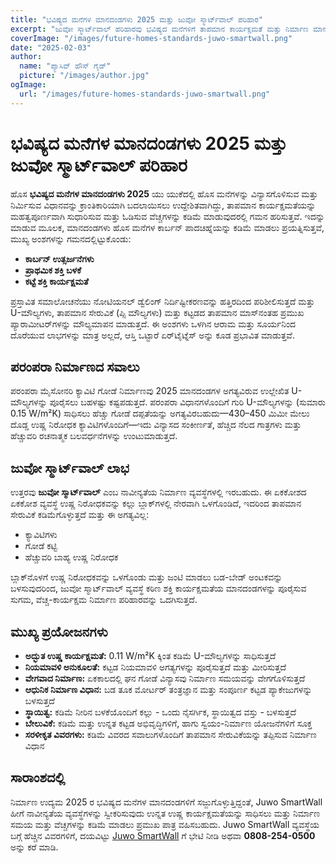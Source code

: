 ```yaml
---
title: "ಭವಿಷ್ಯದ ಮನೆಗಳ ಮಾನದಂಡಗಳು 2025 ಮತ್ತು ಜುವೋ ಸ್ಮಾರ್ಟ್‌ವಾಲ್ ಪರಿಹಾರ"
excerpt: "ಜುವೋ ಸ್ಮಾರ್ಟ್‌ವಾಲ್ ಪರಿಹಾರವು ಭವಿಷ್ಯದ ಮನೆಗಳಿಗೆ ತಾಪಮಾನ ಕಾರ್ಯಕ್ಷಮತೆ ಮತ್ತು ನಿರ್ಮಾಣ ಮಾನದಂಡಗಳನ್ನು ಹೇಗೆ ಕ್ರಾಂತಿಕಾರಿಯಾಗಿ ಬದಲಾಯಿಸುತ್ತದೆ ಎಂಬುದನ್ನು ಅನ್ವೇಷಿಸಿ."
coverImage: "/images/future-homes-standards-juwo-smartwall.png"
date: "2025-02-03"
author:
  name: "ಪ್ಯಾಸಿವ್ ಹೌಸ್ ಗೈಡ್"
  picture: "/images/author.jpg"
ogImage:
  url: "/images/future-homes-standards-juwo-smartwall.png"
---
```


# ಭವಿಷ್ಯದ ಮನೆಗಳ ಮಾನದಂಡಗಳು 2025 ಮತ್ತು ಜುವೋ ಸ್ಮಾರ್ಟ್‌ವಾಲ್ ಪರಿಹಾರ

ಹೊಸ **ಭವಿಷ್ಯದ ಮನೆಗಳ ಮಾನದಂಡಗಳು 2025** ಯು ಯುಕೆದಲ್ಲಿ ಹೊಸ ಮನೆಗಳನ್ನು ವಿನ್ಯಾಸಗೊಳಿಸುವ ಮತ್ತು ನಿರ್ಮಿಸುವ ವಿಧಾನವನ್ನು ಕ್ರಾಂತಿಕಾರಿಯಾಗಿ ಬದಲಾಯಿಸಲು ಉದ್ದೇಶಿತವಾಗಿದ್ದು, ತಾಪಮಾನ ಕಾರ್ಯಕ್ಷಮತೆಯನ್ನು ಮಹತ್ವಪೂರ್ಣವಾಗಿ ಸುಧಾರಿಸುವ ಮತ್ತು ಓಡಿಸುವ ವೆಚ್ಚಗಳನ್ನು ಕಡಿಮೆ ಮಾಡುವುದರಲ್ಲಿ ಗಮನ ಹರಿಸುತ್ತವೆ. ಇದನ್ನು ಮಾಡುವ ಮೂಲಕ, ಮಾನದಂಡಗಳು ಹೊಸ ಮನೆಗಳ ಕಾರ್ಬನ್ ಪಾದಚಿಹ್ನೆಯನ್ನು ಕಡಿಮೆ ಮಾಡಲು ಪ್ರಯತ್ನಿಸುತ್ತವೆ, ಮುಖ್ಯ ಅಂಶಗಳನ್ನು ಗಮನದಲ್ಲಿಟ್ಟುಕೊಂಡು:

- **ಕಾರ್ಬನ್ ಉತ್ಸರ್ಜನೆಗಳು**
- **ಪ್ರಾಥಮಿಕ ಶಕ್ತಿ ಬಳಕೆ**
- **ಕಟ್ಟೆ ಶಕ್ತಿ ಕಾರ್ಯಕ್ಷಮತೆ**

ಪ್ರಸ್ತಾವಿತ ಸಮಾಲೋಚನೆಯು ನೋಟಿಯನಲ್ ಡ್ವೆಲಿಂಗ್ ನಿರ್ದಿಷ್ಟೀಕರಣವನ್ನು ಹತ್ತಿರದಿಂದ ಪರಿಶೀಲಿಸುತ್ತದೆ ಮತ್ತು U-ಮೌಲ್ಯಗಳು, ತಾಪಮಾನ ಸೇರುವಿಕೆ (ಪ್ಸಿ ಮೌಲ್ಯಗಳು) ಮತ್ತು ಕಟ್ಟಡದ ತಾಪಮಾನ ಮಾಸ್‌ನಂತಹ ಪ್ರಮುಖ ಪ್ಯಾರಾಮೀಟರ್‌ಗಳನ್ನು ಮೌಲ್ಯಮಾಪನ ಮಾಡುತ್ತದೆ. ಈ ಅಂಶಗಳು ಒಳಗಿನ ಆರಾಮ ಮತ್ತು ಸೂರ್ಯನಿಂದ ದೊರೆಯುವ ಲಾಭಗಳನ್ನು ಮಾತ್ರ ಅಲ್ಲದೆ, ಆಸ್ತಿ ಒಟ್ಟಾರೆ ಏರ್‌ಟೈಟ್ನೆಸ್ ಅನ್ನು ಕೂಡ ಪ್ರಭಾವಿತ ಮಾಡುತ್ತವೆ.

## ಪರಂಪರಾ ನಿರ್ಮಾಣದ ಸವಾಲು

ಪರಂಪರಾ ಮೈಸೋನರಿ ಕ್ಯಾವಿಟಿ ಗೋಡೆ ನಿರ್ಮಾಣವು 2025 ಮಾನದಂಡಗಳ ಅಗತ್ಯವಿರುವ ಉಲ್ಲೇಖಿತ U-ಮೌಲ್ಯಗಳನ್ನು ಪೂರೈಸಲು ಬಹಳಷ್ಟು ಕಷ್ಟಪಡುತ್ತದೆ. ಪರಂಪರಾ ವಿಧಾನಗಳೊಂದಿಗೆ ಗುರಿ U-ಮೌಲ್ಯಗಳನ್ನು (ಸುಮಾರು 0.15 W/m²K) ಸಾಧಿಸಲು ಹೆಚ್ಚು ಗೋಡೆ ದಪ್ಪತೆಯನ್ನು ಅಗತ್ಯವಿರಬಹುದು—430–450 ಮಿಮೀ ಮೇಲು ದೊಡ್ಡ ಉಷ್ಣ ನಿರೋಧಕ ಕ್ಯಾವಿಟಿಗಳೊಂದಿಗೆ—ಇದು ವಿನ್ಯಾಸದ ಸಂಕೀರ್ಣತೆ, ಹೆಚ್ಚಿದ ನೆಲದ ಗಾತ್ರಗಳು ಮತ್ತು ಹೆಚ್ಚುವರಿ ರಚನಾತ್ಮಕ ಬಲವರ್ಧನೆಗಳನ್ನು ಉಂಟುಮಾಡುತ್ತದೆ.

## ಜುವೋ ಸ್ಮಾರ್ಟ್‌ವಾಲ್ ಲಾಭ

ಉತ್ತರವು **ಜುವೋ ಸ್ಮಾರ್ಟ್‌ವಾಲ್** ಎಂಬ ನಾವೀನ್ಯತೆಯ ನಿರ್ಮಾಣ ವ್ಯವಸ್ಥೆಗಳಲ್ಲಿ ಇರಬಹುದು. ಈ ಏಕಕೋಶದ ಏಕಕೋಶ ವ್ಯವಸ್ಥೆ ಉಷ್ಣ ನಿರೋಧಕವನ್ನು ಕಲ್ಲು ಬ್ಲಾಕ್‌ಗಳಲ್ಲಿ ನೇರವಾಗಿ ಒಳಗೊಂಡಿದೆ, ಇದರಿಂದ ತಾಪಮಾನ ಸೇರುವಿಕೆ ಕಡಿಮೆಗೊಳ್ಳುತ್ತದೆ ಮತ್ತು ಈ ಅಗತ್ಯವಿಲ್ಲ:

- ಕ್ಯಾವಿಟಿಗಳು
- ಗೋಡೆ ಕಟ್ಟಿ
- ಹೆಚ್ಚುವರಿ ಬಾಹ್ಯ ಉಷ್ಣ ನಿರೋಧಕ

ಬ್ಲಾಕ್‌ನೊಳಗೆ ಉಷ್ಣ ನಿರೋಧಕವನ್ನು ಒಳಗೊಂಡು ಮತ್ತು ಜಂಟಿ ಮಾಡಲು ಬಡ-ಬೇಡ್ ಅಂಟಕವನ್ನು ಬಳಸುವುದರಿಂದ, ಜುವೋ ಸ್ಮಾರ್ಟ್‌ವಾಲ್ ವ್ಯವಸ್ಥೆ ಕಠಿಣ ಶಕ್ತಿ ಕಾರ್ಯಕ್ಷಮತೆಯ ಮಾನದಂಡಗಳನ್ನು ಪೂರೈಸುವ ಸುಗಮ, ವೆಚ್ಚ-ಕಾರ್ಯಕ್ಷಮ ನಿರ್ಮಾಣ ಪರಿಹಾರವನ್ನು ಒದಗಿಸುತ್ತದೆ.

## ಮುಖ್ಯ ಪ್ರಯೋಜನಗಳು

- **ಅದ್ಭುತ ಉಷ್ಣ ಕಾರ್ಯಕ್ಷಮತೆ:** 0.11 W/m²K ಕ್ಕಿಂತ ಕಡಿಮೆ U-ಮೌಲ್ಯಗಳನ್ನು ಸಾಧಿಸುತ್ತದೆ
- **ನಿಯಮಾವಳಿ ಅನುಕೂಲತೆ:** ಕಟ್ಟಡ ನಿಯಮಾವಳಿ ಅಗತ್ಯಗಳನ್ನು ಪೂರೈಸುತ್ತದೆ ಮತ್ತು ಮೀರಿಸುತ್ತದೆ
- **ವೇಗವಾದ ನಿರ್ಮಾಣ:** ಏಕಕಾಲದಲ್ಲಿ ಘನ ಗೋಡೆ ವಿನ್ಯಾಸವು ನಿರ್ಮಾಣ ಸಮಯವನ್ನು ವೇಗಗೊಳಿಸುತ್ತದೆ
- **ಆಧುನಿಕ ನಿರ್ಮಾಣ ವಿಧಾನ:** ಬಡ ತೂಕ ಮೋರ್ಟರ್ ತಂತ್ರಜ್ಞಾನ ಮತ್ತು ಸಂಪೂರ್ಣ ಕಟ್ಟಡ ಪ್ಯಾಕೇಜುಗಳನ್ನು ಬಳಸುತ್ತದೆ
- **ಸ್ಥಾಯಿತ್ವ:** ಕಡಿಮೆ ನೀರಿನ ಬಳಕೆಯೊಂದಿಗೆ ಕಲ್ಲು - ಒಂದು ನೈಸರ್ಗಿಕ, ಸ್ಥಾಯಿತ್ವದ ವಸ್ತು - ಬಳಸುತ್ತದೆ
- **ಬೇಲುವಿಕೆ:** ಕಡಿಮೆ ಮತ್ತು ಉನ್ನತ ಕಟ್ಟಡ ಅಭಿವೃದ್ಧಿಗಳಿಗೆ, ಹಾಗು ಸ್ವಯಂ-ನಿರ್ಮಾಣ ಯೋಜನೆಗಳಿಗೆ ಸೂಕ್ತ
- **ಸರಳೀಕೃತ ವಿವರಗಳು:** ಕಡಿಮೆ ವಿವರದ ಸವಾಲುಗಳೊಂದಿಗೆ ತಾಪಮಾನ ಸೇರುವಿಕೆಯನ್ನು ತಪ್ಪಿಸುವ ನಿರ್ಮಾಣ ವಿಧಾನ

## ಸಾರಾಂಶದಲ್ಲಿ

ನಿರ್ಮಾಣ ಉದ್ಯಮ 2025 ರ ಭವಿಷ್ಯದ ಮನೆಗಳ ಮಾನದಂಡಗಳಿಗೆ ಸಜ್ಜುಗೊಳ್ಳುತ್ತಿದ್ದಂತೆ, Juwo SmartWall ಹೀಗೆ ನಾವೀನ್ಯತೆಯ ವ್ಯವಸ್ಥೆಗಳನ್ನು ಸ್ವೀಕರಿಸುವುದು ಉನ್ನತ ಉಷ್ಣ ಕಾರ್ಯಕ್ಷಮತೆಯನ್ನು ಸಾಧಿಸಲು ಮತ್ತು ನಿರ್ಮಾಣ ಸಮಯ ಮತ್ತು ವೆಚ್ಚಗಳನ್ನು ಕಡಿಮೆ ಮಾಡಲು ಪ್ರಮುಖ ಪಾತ್ರ ವಹಿಸಬಹುದು. Juwo SmartWall ವ್ಯವಸ್ಥೆಯ ಬಗ್ಗೆ ಹೆಚ್ಚಿನ ವಿವರಗಳಿಗೆ, ದಯವಿಟ್ಟು [Juwo SmartWall](http://www.Juwo-SmartWall.co.uk) ಗೆ ಭೇಟಿ ನೀಡಿ ಅಥವಾ **0808-254-0500** ಅನ್ನು ಕರೆ ಮಾಡಿ.
